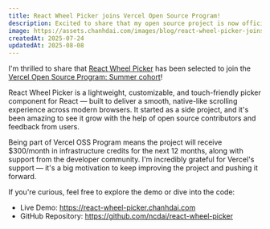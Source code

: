 ```yaml
---
title: React Wheel Picker joins Vercel Open Source Program!
description: Excited to share that my open source project is now officially supported by Vercel!
image: https://assets.chanhdai.com/images/blog/react-wheel-picker-joins-vercel-open-source-program.webp
createdAt: 2025-07-24
updatedAt: 2025-08-08
---
```


I'm thrilled to share that [React Wheel Picker](https://react-wheel-picker.chanhdai.com) has been selected to join the [Vercel Open Source Program: Summer cohort](https://vercel.com/blog/summer-2025-oss-program#react-wheel-picker)!

React Wheel Picker is a lightweight, customizable, and touch-friendly picker component for React — built to deliver a smooth, native-like scrolling experience across modern browsers. It started as a side project, and it's been amazing to see it grow with the help of open source contributors and feedback from users.

Being part of Vercel OSS Program means the project will receive $300/month in infrastructure credits for the next 12 months, along with support from the developer community. I'm incredibly grateful for Vercel's support — it's a big motivation to keep improving the project and pushing it forward.

If you're curious, feel free to explore the demo or dive into the code:

- Live Demo: https://react-wheel-picker.chanhdai.com
- GitHub Repository: https://github.com/ncdai/react-wheel-picker
